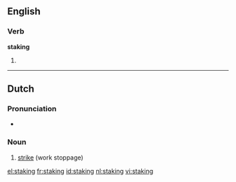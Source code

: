 ==English==

===Verb===
'''staking'''

# {{present participle of|[[stake]]}}

----

==Dutch==
{{wikipedia|lang=nl}}

===Pronunciation===
* {{IPA|/'stakɪŋ/|lang=nl}}

===Noun===
{{infl|nl|noun}}

# [[strike]] (work stoppage)

[[el:staking]]
[[fr:staking]]
[[id:staking]]
[[nl:staking]]
[[vi:staking]]